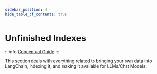 ```yaml
---
sidebar_position: 4
hide_table_of_contents: true
---
```



# Unfinished Indexes

:::info
[Conceptual Guide](https://docs.langchain.com/docs/components/indexing)
:::

This section deals with everything related to bringing your own data into LangChain, indexing it, and making it available for LLMs/Chat Models.

<DocCardList />
